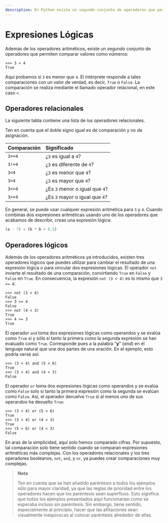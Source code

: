 ```yaml
---
description: En Python existe un segundo conjunto de operadores que permiten comparar valores como números.
---
```

# Expresiones Lógicas

Además de los operadores aritméticos, existe un segundo conjunto de operadores que permiten comparar valores como números:

```python-repl filename="Python (Interactivo)"
>>> 3 < 4
True
```

Aquí probamos si `3` es menor que `4`. El intérprete responde a tales comparaciones con un valor de verdad, es decir, `True` o `False`. La comparación se realiza mediante el llamado operador relacional, en este caso `<`.

## Operadores relacionales

La siguiente tabla contiene una lista de los operadores relacionales.

Ten en cuenta que el doble signo igual es de comparación y no de asignación.

| Comparación | Significado  |
|:---|:---|
|`3==4`|¿`3` es igual a `4`?|
|`3!=4`|¿`3` es diferente de `4`?|
|`3<4`|¿`3` es menor que `4`?|
|`3>4`|¿`3` es mayor que `4`?|
|`3<=4`|¿Es `3` menor o igual que `4`?|
|`3>=4`|¿Es `3` mayor o igual que `4`?|

En general, se puede usar cualquier expresión aritmética para `3` y `4`. Cuando combinas dos expresiones aritméticas usando uno de los operadores que acabamos de describir, creas una expresión lógica:

```python filename="Python"
(a - 7) < (b * b + 6.5)
```

## Operadores lógicos

Además de los operadores aritméticos ya introducidos, existen tres operadores lógicos que puedes utilizar para cambiar el resultado de una expresión lógica o para vincular dos expresiones lógicas.
El operador `not` invierte el resultado de una comparación, convirtiendo `True` en `False` y `False` en `True`. En consecuencia, la expresión `not (3 < 4)` es lo mismo que `3 >= 4`:

```python-repl filename="Python (Interactivo)"
>>> not (3 < 4) 
False
>>> 3 >= 4 
False
>>> not (4 < 3) 
True
>>> 4 >= 3 
True
```

El operador `and` toma dos expresiones lógicas como operandos y se evalúa como `True` si y sólo si tanto la primera como la segunda expresión se han evaluado como `True`. Corresponde pues a la palabra "**y**" (*and*) en el lenguaje natural que une dos partes de una oración. En el ejemplo, esto podría verse así:

```python-repl filename="Python (Interactivo)"
>>> (3 < 4) and (5 < 6) 
True
>>> (3 < 4) and (4 < 3) 
False
```

El operador `or` toma dos expresiones lógicas como operandos y se evalúa como `False` solo si tanto la primera expresión como la segunda se evalúan como `False`. Así, el operador devuelve `True` si al menos uno de sus operandos ha devuelto `True`:

```python-repl filename="Python (Interactivo)"
>>> (3 < 4) or (5 < 6)
True
>>> (3 < 4) or (4 < 3)
True
>>> (5 > 6) or (4 < 3)
False
```

En aras de la simplicidad, aquí solo hemos comparado cifras. Por supuesto, tal comparación solo tiene sentido cuando se comparan expresiones aritméticas más complejas. Con los operadores relacionales y los tres operadores booleanos, `not`, `and`, y `or`, ya puedes crear comparaciones muy complejas.

> **Nota**
> 
> Ten en cuenta que se han añadido paréntesis a todos los ejemplos sólo para mayor claridad, ya que las reglas de prioridad entre los operadores hacen que los paréntesis sean superfluos. Esto significa que todos los ejemplos presentados aquí funcionarían como se esperaba incluso sin paréntesis. Sin embargo, tiene sentido, especialmente al principio, hacer que las afiliaciones sean visualmente inequívocas al colocar paréntesis alrededor de ellas.

